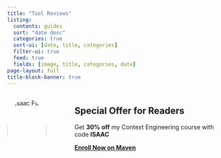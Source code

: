 ```yaml
---
title: "Tool Reviews"
listing:
  contents: guides
  sort: "date desc"
  categories: true
  sort-ui: [date, title, categories]
  filter-ui: true
  feed: true
  fields: [image, title, categories, date]
page-layout: full
title-block-banner: true
---
```


::: {.columns}
:::: {.column width="20%"}
<img src="./static/profile_img.jpg" alt="Isaac Flath" style="border-radius:50%;width:100%;"></img>
::::
:::: {.column width="5%"}
::::
:::: {.column width="75%"}
:::{.callout-tip}
## Special Offer for Readers
Get **30% off** my Context Engineering course with code **ISAAC**

[**Enroll Now on Maven**](https://maven.com/kentro/context-engineering-for-coding?promoCode=ISAAC){.btn .btn-primary .btn-lg}
:::
::::
:::